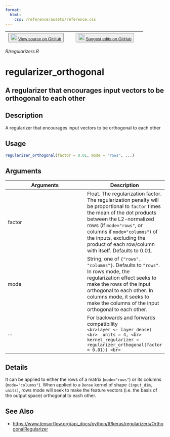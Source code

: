 ```yaml
---
format:
  html:
    css: /reference/assets/reference.css
---
```


| <button class="button"> ![](/reference/assets/GitHub-Mark-32px.png){width="20"} [View source on GitHub](https://github.com/rstudio/keras//blob/main/R/regularizers.R) </button> | <button class="button"> ![](/reference/assets/GitHub-Mark-32px.png){width="20"} [Suggest edits on GitHub](https://github.com/rstudio/keras//edit/main/R/regularizers.R) </button> |
|:------------------------------:|:--------------------------------------:|

*R/regularizers.R*

# regularizer_orthogonal

## A regularizer that encourages input vectors to be orthogonal to each other

## Description
A regularizer that encourages input vectors to be orthogonal to each other 


## Usage
```r
regularizer_orthogonal(factor = 0.01, mode = "rows", ...) 
```

## Arguments
|Arguments|Description|
|---|---|
| factor | Float. The regularization factor. The regularization penalty will be proportional to `factor` times the mean of the dot products between the L2-normalized rows (if `mode="rows"`, or columns if `mode="columns"`) of the inputs, excluding the product of each row/column with itself. Defaults to 0.01. |
| mode | String, one of `{"rows", "columns"}`. Defaults to `"rows"`. In rows mode, the regularization effect seeks to make the rows of the input orthogonal to each other. In columns mode, it seeks to make the columns of the input orthogonal to each other. |
| ... | For backwards and forwards compatibility <br>```<br>layer <- layer_dense( <br>  units = 4, <br>  kernel_regularizer = regularizer_orthogonal(factor = 0.01)) <br>``` |

## Details
It can be applied to either the rows of a matrix (`mode="rows"`) or its columns (`mode="columns"`). When applied to a `Dense` kernel of shape `(input_dim, units)`, rows mode will seek to make the feature vectors (i.e. the basis of the output space) orthogonal to each other. 





## See Also
- [https://www.tensorflow.org/api_docs/python/tf/keras/regularizers/OrthogonalRegularizer](https://www.tensorflow.org/api_docs/python/tf/keras/regularizers/OrthogonalRegularizer)

